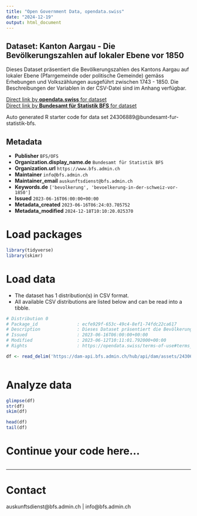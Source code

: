 ```yaml
---
title: "Open Government Data, opendata.swiss"
date: "2024-12-19"
output: html_document
---
```


## Dataset: Kanton Aargau - Die Bevölkerungszahlen auf lokaler Ebene vor 1850

Dieses Dataset präsentiert die Bevölkerungszahlen des Kantons Aargau auf lokaler Ebene (Pfarrgemeinde oder politische Gemeinde) gemäss Erhebungen und Volkszählungen ausgeführt zwischen 1743 - 1850. Die Beschreibungen der Variablen in der CSV-Datei sind im Anhang verfügbar.

[Direct link by **opendata.swiss** for dataset](https://opendata.swiss/de/dataset/kanton-aargau-die-bevolkerungszahlen-auf-lokaler-ebene-vor-1850)<br>
[Direct link by **Bundesamt für Statistik BFS** for dataset](https://www.bfs.admin.ch/asset/de/ts-x-01-2223-AG)

Auto generated R starter code for data set 24306889@bundesamt-fur-statistik-bfs.

## Metadata

- **Publisher** `BFS/OFS`
- **Organization.display_name.de** `Bundesamt für Statistik BFS`
- **Organization.url** `https://www.bfs.admin.ch`
- **Maintainer** `info@bfs.admin.ch`
- **Maintainer_email** `auskunftsdienst@bfs.admin.ch`
- **Keywords.de** `['bevolkerung', 'bevoelkerung-in-der-schweiz-vor-1850']`
- **Issued** `2023-06-16T06:00:00+00:00`
- **Metadata_created** `2023-06-16T06:24:03.705752`
- **Metadata_modified** `2024-12-18T10:10:20.025370`


# Load packages

```r

library(tidyverse)
library(skimr)

```

# Load data

-   The dataset has 1 distribution(s) in CSV format.
-   All available CSV distributions are listed below and can be read into a tibble.

```r

# Distribution 0
# Package_id               : ecfe929f-653c-49c4-8ef1-74fdc22ca617
# Description              : Dieses Dataset präsentiert die Bevölkerungszahlen des Kantons Aargau auf lokaler Ebene (Pfarrgemeinde oder politische Gemeinde) gemäss Erhebungen und Volkszählungen ausgeführt zwischen 1743 - 1850. Die Beschreibungen der Variablen in der CSV-Datei sind im Anhang verfügbar.
# Issued                   : 2023-06-16T06:00:00+00:00
# Modified                 : 2023-06-12T10:11:01.792000+00:00
# Rights                   : https://opendata.swiss/terms-of-use#terms_by_ask

df <- read_delim('https://dam-api.bfs.admin.ch/hub/api/dam/assets/24306905/master')



```

# Analyze data

```r

glimpse(df)
str(df)
skim(df)

head(df)
tail(df)

```

# Continue your code here...

```r

```

------------------------------------------------------------------------

# Contact

auskunftsdienst@bfs.admin.ch | info@bfs.admin.ch
